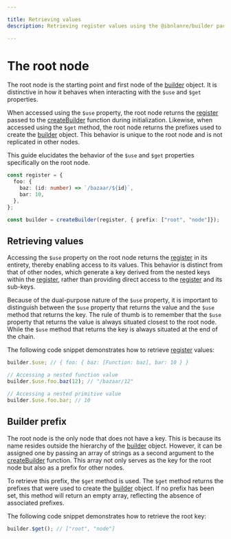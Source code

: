 ---

title: Retrieving values
description: Retrieving register values using the @ibnlanre/builder package.

---


# The root node

The root node is the starting point and first node of the [builder][3] object. It is distinctive in how it behaves when interacting with the `$use` and `$get` properties.

When accessed using the `$use` property, the root node returns the [register][4] passed to the [createBuilder][2] function during initialization. Likewise, when accessed using the `$get` method, the root node returns the prefixes used to create the [builder][3] object. This behavior is unique to the root node and is not replicated in other nodes.

This guide elucidates the behavior of the `$use` and `$get` properties specifically on the root node.

```typescript copy
const register = {
  foo: {
    baz: (id: number) => `/bazaar/${id}`,
    bar: 10,
  },
};

const builder = createBuilder(register, { prefix: ["root", "node"]});
```

## Retrieving values

Accessing the `$use` property on the root node returns the [register][4] in its entirety, thereby enabling access to its values. This behavior is distinct from that of other nodes, which generate a key derived from the nested keys within the [register][4], rather than providing direct access to the [register][4] and its sub-keys.

Because of the dual-purpose nature of the `$use` property, it is important to distinguish between the `$use` property that returns the value and the `$use` method that returns the key. The rule of thumb is to remember that the `$use` property that returns the value is always situated closest to the root node. While the `$use` method that returns the key is always situated at the end of the chain.

The following code snippet demonstrates how to retrieve [register][4] values:

```typescript copy
builder.$use; // { foo: { baz: [Function: baz], bar: 10 } }

// Accessing a nested function value
builder.$use.foo.baz(12); // "/bazaar/12"

// Accessing a nested primitive value
builder.$use.foo.bar; // 10
```

## Builder prefix

The root node is the only node that does not have a key. This is because its name resides outside the hierarchy of the [builder][3] object. However, it can be assigned one by passing an array of strings as a second argument to the [createBuilder][2] function. This array not only serves as the key for the root node but also as a prefix for other nodes.

To retrieve this prefix, the `$get` method is used. The `$get` method returns the prefixes that were used to create the [builder][3] object. If no prefix has been set, this method will return an empty array, reflecting the absence of associated prefixes.

The following code snippet demonstrates how to retrieve the root key:

```typescript copy
builder.$get(); // ["root", "node"]
```

[1]: /getting-started
[2]: /core-concepts/create-builder
[3]: /core-concepts/builder-object
[4]: /core-concepts/registers

[typescript]: https://www.typescriptlang.org/
